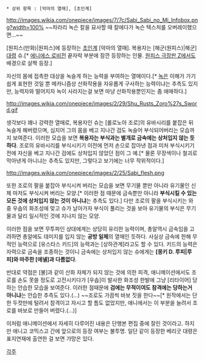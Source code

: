  * 상위 항목 : [악마의 열매], [초인계]

http://images.wikia.com/onepiece/images/7/7c/Sabi_Sabi_no_Mi_Infobox.png?width=100%
~~차라리 녹슨 칼을 묘사할 때 칼에다가 녹슨 텍스처를 오버레이했으면...~~

[원피스(만화)|원피스]에 등장하는 [[초인계]] [악마의 열매]. 복용자는 [해군(원피스)|해군] [[대령]] 슈.[* [[에니에스 로비]]전 끝자락 부분에 잠깐 등장하는 인물. [[원피스 극장판 Z]]에서도 배경으로 살짝 등장.]

자신의 몸에 접촉한 대상을 녹슬게 하는 능력을 부여하는 열매이다.[* [[녹]]은 이해가 가기 쉽게 표현한 것일 뿐 메카니즘상 산화작용을 자유롭게 구사하는 능력이냐는 추측도 있지만, 능력자와 떨어지자 녹이 사라지는걸 보면 마냥 산화작용뿐인지는 좀 애매하다.]

http://images.wikia.com/onepiece/images/2/29/Shu_Rusts_Zoro%27s_Sword.gif

생각보다 꽤나 강력한 열매로, 복용자인 슈는 [롤로노아 조로]의 유바시리를 붙잡은 뒤 녹슬게 해버렸으며, 심지어 그의 몸을 베고 지나간 검도 녹슬어 부식되어버리는 모습까지 보여준다. 이러한 모습을 보면 '''복용자는 부식과는 별개로 금속에는 상처입지 않는 듯하다'''. 조로의 유바시리를 부식시키기 이전에 먼저 손으로 잡아낸 점과 미처 부식시키기 전에 자신을 베고 지나간 검에도 상처입지 않았던 점이 그 예.[* 물론 무장색이나 철괴로 막아낸게 아니냐는 추측도 있지만, 그렇다고 보기에는 너무 작위적이다.]

http://images.wikia.com/onepiece/images/2/25/Sabi_flesh.png

또한 조로의 팔을 붙잡아 부식시켜 버리는 모습을 보면 무기물 뿐만 아니라 유기물인 신체 마저도 부식시켜 버리는 모양.[* 이러한 점 때문에 금속뿐만 아니라 '''부식시킬 수 있는 모든 것에 상처입지 않는 것이 아니냐'''는 추측도 있다.] 다만 조로의 팔을 부식시키는 와중 우솝의 화조성에 맞고 슈가 날아가자 부식이 풀리는 것을 보아 유기물의 부식은 무기물과 달리 일시적인 것에 지나지 않는 모양.

이러한 점을 보면 무투파인 상대에게는 상당히 유리한 능력이며, 총알역시 금속임을 고려하면 총알에도 데미지를 입지 않는 '''공방 일체'''의 열매인 듯하다. 사실상 금속에 한해 무적인 능력으로 [유스타스 키드]의 능력과는 [상하관계]라고도 할 수 있다. 키드의 능력은 자력으로 금속을 조종하는 것이니 금속에는 상처입지 않는 슈에게는 '''[몽키 D. 루피|루피]와 마주한 [에넬]과 다름없다'''.

반대로 약점은 [불]과 같이 산화 자체가 되지 않는 것에 의한 피격, 애니메이션에서도 조로를 손도 못쓸 정도로 고전시키다가 [우솝]이 발사한 화조성 한발에 그냥 [리타이어] 당하는 안습한 모습을 보여준다. 이러한 점때문에 '''검에는 무적이여도 참격에는 당하는거 아니냐'''는 안습한 추측도 있다.(...) ~~조로도 가끔씩 바보 짓을 한다~~[* 원작에서는 단 한 두컷만에 털려서 참격이고 자시고 할 틈도 없었지만, 애니에서는 이 부분을 늘려서 조로를 바보로 만들어 버렸다.(...)]

이처럼 애니메이션에서 자세히 다루어진 내용은 단행본 편집 중에 잘린 것이라고. 하지만 애니고 코믹스고 간에 앞으로의 등장 여부는 불투명. 일단 같이 등장한 베리굿 대령은 표지연재에 출연한 걸 보면 가망은 있다.

[[각주]]
